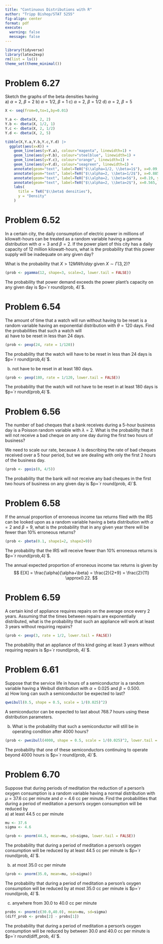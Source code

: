 ---
title: "Continuous Distributions with R"
author: "Tripp Bishop/STAT 5255"
fig-align: center
format: pdf
execute: 
  warning: false
  message: false
---

```{r initial setup}
library(tidyverse)
library(latex2exp)
rm(list = ls())
theme_set(theme_minimal())
```

# Problem 6.27
Sketch the graphs of the beta densities having  
a) $\alpha=2$, $\beta=2$
b) $\alpha=1/2$, $\beta=1$
c) $\alpha=2$, $\beta=1/2$
d) $\alpha=2$, $\beta=5$

```{r problem 6.27}
X <- seq(from=0,to=1,by=0.01)

Y.a <- dbeta(X, 2, 2)
Y.b <- dbeta(X, 1/2, 1)
Y.c <- dbeta(X, 2, 1/2)
Y.d <- dbeta(X, 2, 5)

tibble(X,Y.a,Y.b,Y.c,Y.d) |> 
  ggplot(aes(x=X)) +
    geom_line(aes(y=Y.a), colour="magenta", linewidth=1) + 
    geom_line(aes(y=Y.b), colour="steelblue", linewidth=1) + 
    geom_line(aes(y=Y.c), colour="orange", linewidth=1) + 
    geom_line(aes(y=Y.d), colour="seagreen", linewidth=1) +
    annotate(geom="text", label=TeX("$\\alpha=1/2, \\beta=1$"), x=0.09, y=6, colour="steelblue") +
    annotate(geom="text", label=TeX("$\\alpha=2, \\beta=1/2$"), x=0.885, y=5, colour="orange") +
    annotate(geom="text", label=TeX("$\\alpha=2, \\beta=5$"), x=0.19, y=2.75, colour="seagreen") +
    annotate(geom="text", label=TeX("$\\alpha=2, \\beta=2$"), x=0.565, y=1.79, colour="magenta") +
    labs(
      title = TeX("$\\beta$ densities"),
      y = "Density"
    )
```
# Problem 6.52
In a certain city, the daily consumption of electric power in millions of 
kilowatt-hours can be treated as a random variable having a gamma distribution
with $\alpha=3$ and $\beta=2$. If the power plant of this city has a daily 
capacity of 12 million kilowatt-hours, what is the probability that this power
supply will be inadequate on any given day?

What is the probability that $X > 12 MWh/day$ given $X\sim \Gamma(3,2)$?

```{r problem 6.52}
(prob <- pgamma(12, shape=3, scale=2, lower.tail = FALSE))
```
The probability that power demand exceeds the power plant's capacity on any 
given day is $p=`r round(prob, 4)`$.

# Problem 6.54
The amount of time that a watch will run without having to be reset is a random
variable having an exponential distribution with $\theta=120$ days. Find the 
probabilities that such a watch will  
a) have to be reset in less than 24 days.

```{r problem 6.54a}
(prob <- pexp(24, rate = 1/120))
```
The probability that the watch will have to be reset in less than 24 days is
$p=`r round(prob,4)`$.

b) not have to be reset in at least 180 days.

```{r problem 6.54b}
(prob <- pexp(180, rate = 1/120, lower.tail = FALSE))
```
The probability that the watch will not have to be reset in at least 180 days is
$p=`r round(prob,4)`$.

# Problem 6.56
The number of bad cheques that a bank receives during a 5-hour business day is a
Poisson random variable with $\lambda=2$. What is the probability that it will 
not receive a bad cheque on any one day during the first two hours of business?

We need to scale our rate, because $\lambda$ is describing the rate of bad
cheques received over a 5 hour period, but we are dealing with only the first 2
hours of the business day.

```{r problem 6.56}
(prob <- ppois(0, 4/5))
```
The probability that the bank will not receive any bad cheques in the first two
hours of business on any given day is $p=`r round(prob, 4)`$.

# Problem 6.58
If the annual proportion of erroneous income tax returns filed with the IRS can
be looked upon as a random variable having a beta distribution with $\alpha=2$
and $\beta=9$, what is the probability that in any given year there will be 
fewer than 10% erroneous returns?

```{r problem 6.58}
(prob <- pbeta(0.1, shape1=2, shape2=9))
```
The probability that the IRS will receive fewer than 10% erroneous returns is
$p=`r round(prob,4)`$.

The annual expected proportion of erroneous income tax returns is given by
$$
E[X] = \frac{\alpha}{\alpha+\beta} = \frac{2}{2+9} = \frac{2}{11} \approx0.22.
$$

# Problem 6.59
A certain kind of appliance requires repairs on the average once every 2 years.
Assuming that the times between repairs are exponentially distributed, what is 
the probability that such an appliance will work at least 3 years without
requiring repairs?

```{r problem 6.59}
(prob <- pexp(3, rate = 1/2, lower.tail = FALSE))
```
The probability that an appliance of this kind going at least 3 years without
requiring repairs is $p=`r round(prob, 4)`$.

# Problem 6.61
Suppose that the service life in hours of a semiconductor is a random variable 
having a Weibull distribution with $\alpha=0.025$ and $\beta=0.500$.  
a) How long can such a semiconductor be expected to last?

```{r problem 6.61a}
qweibull(0.5, shape = 0.5, scale = 1/(0.025)^2)
```
A semiconductor can be expected to last about 768.7 hours using these 
distribution parameters.

b) What is the probability that such a semiconductor will still be in operating
condition after 4000 hours?

```{r problem 6.61b}
(prob <- pweibull(4000, shape = 0.5, scale = 1/(0.025)^2, lower.tail = FALSE))
```
The probability that one of these semiconductors continuing to operate beyond
4000 hours is $p=`r round(prob, 4)`$.

# Problem 6.70
Suppose that during periods of meditation the reduction of a person's oxygen
consumption is a random variable having a normal distribution with $\mu=37.6$ cc
per minute and $\sigma=4.6$ cc per minute. Find the probabilities that during a
period of meditation a person's oxygen consumption will be reduced by  
a) at least 44.5 cc per minute

```{r problem 6.70a}
mu <- 37.6
sigma <- 4.6

(prob <- pnorm(44.5, mean=mu, sd=sigma, lower.tail = FALSE))
```
The probability that during a period of meditation a person's oxygen consumption
will be reduced by at least 44.5 cc per minute is $p=`r round(prob, 4)`$.

b) at most 35.0 cc per minute

```{r problem 6.70b}
(prob <- pnorm(35.0, mean=mu, sd=sigma))
```
The probability that during a period of meditation a person's oxygen consumption
will be reduced by at most 35.0 cc per minute is $p=`r round(prob, 4)`$.

c) anywhere from 30.0 to 40.0 cc per minute

```{r problem 6.70c}
probs <- pnorm(c(30.0,40.0), mean=mu, sd=sigma)
(diff_prob <- probs[2] - probs[1])
```

The probability that during a period of meditation a person's oxygen consumption
will be reduced by between 30.0 and 40.0 cc per minute is $p=`r round(diff_prob, 4)`$.

